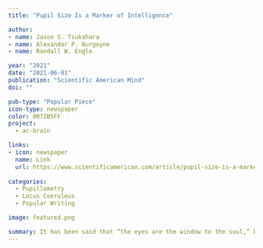 ```yaml
---
title: "Pupil Size Is a Marker of Intelligence"

author:
- name: Jason S. Tsukahara
- name: Alexandar P. Burgoyne
- name: Randall W. Engle

year: "2021"
date: "2021-06-01"
publication: "Scientific American Mind"
doi: ""

pub-type: "Popular Piece"
icon-type: newspaper
color: 0072B5FF
project:
  - ac-brain

links: 
- icon: newspaper
  name: Link
  url: https://www.scientificamerican.com/article/pupil-size-is-a-marker-of-intelligence/
  
categories:
  - Pupillometry
  - Locus Coeruleus
  - Popular Writing

image: featured.png

summary: It has been said that “the eyes are the window to the soul,” but new research suggests that they may be a window to the brain as well.
---
```

